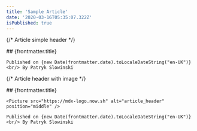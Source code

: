 ```yaml
---
title: 'Sample Article'
date: '2020-03-16T05:35:07.322Z'
isPublished: true
---
```



{/* Article simple header */}
<Container className="text-white">
  <div className="text-center space-y-10">
    ## {frontmatter.title}

    Published on {new Date(frontmatter.date).toLocaleDateString("en-UK")} <br/> By Patryk Slowinski
  </div>
</Container>

{/* Article header with image */}
<Container className="text-white">
  <div className="text-center space-y-10">
    ## {frontmatter.title}
    
    <Picture src="https://mdx-logo.now.sh" alt="article_header" position="middle" />

    Published on {new Date(frontmatter.date).toLocaleDateString("en-UK")} <br/> By Patryk Slowinski
  </div>
</Container>
